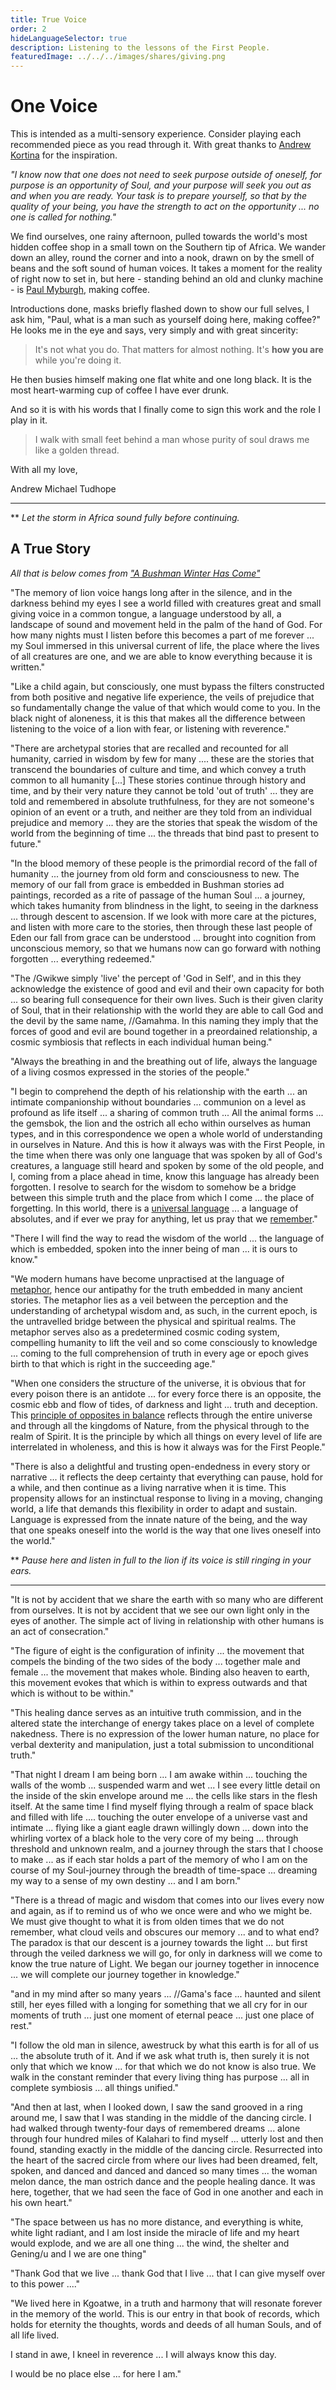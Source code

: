 ```yaml
---
title: True Voice
order: 2
hideLanguageSelector: true
description: Listening to the lessons of the First People.
featuredImage: ../../../images/shares/giving.png
---
```


# One Voice

This is intended as a multi-sensory experience. Consider playing each recommended piece as you read through it. With great thanks to [Andrew Kortina](https://kortina.nyc/about-andrew-kortina/) for the inspiration.

<Sound src="https://www.youtube-nocookie.com/embed/izYrFFyY0O4" />

_"I know now that one does not need to seek purpose outside of oneself, for purpose is an opportunity of Soul, and your purpose will seek you out as and when you are ready. Your task is to prepare yourself, so that by the quality of your being, you have the strength to act on the opportunity ... no one is called for nothing."_

We find ourselves, one rainy afternoon, pulled towards the world's most hidden coffee shop in a small town on the Southern tip of Africa. We wander down an alley, round the corner and into a nook, drawn on by the smell of beans and the soft sound of human voices. It takes a moment for the reality of right now to set in, but here - standing behind an old and clunky machine - is [Paul Myburgh](/learn/module-0/conversation), making coffee.

Introductions done, masks briefly flashed down to show our full selves, I ask him, "Paul, what is a man such as yourself doing here, making coffee?" He looks me in the eye and says, very simply and with great sincerity:

> It's not what you do. That matters for almost nothing. It's **how you are** while you're doing it.

He then busies himself making one flat white and one long black. It is the most heart-warming cup of coffee I have ever drunk.

And so it is with his words that I finally come to sign this work and the role I play in it.

> I walk with small feet behind a man whose purity of soul draws me like a golden thread.

With all my love,

Andrew Michael Tudhope

---

** _Let the storm in Africa sound fully before continuing._

## A True Story

<Sound src="https://www.youtube-nocookie.com/embed/xgPJtIpQtjo" />

_All that is below comes from ["A Bushman Winter Has Come"](https://www.amazon.com/Bushman-Winter-Has-Come-Bushmen/dp/0143530666)_

"The memory of lion voice hangs long after in the silence, and in the darkness behind my eyes I see a world filled with creatures great and small giving voice in a common tongue, a language understood by all, a landscape of sound and movement held in the palm of the hand of God. For how many nights must I listen before this becomes a part of me forever ... my Soul immersed in this universal current of life, the place where the lives of all creatures are one, and we are able to know everything because it is written."

"Like a child again, but consciously, one must bypass the filters constructed from both positive and negative life experience, the veils of prejudice that so fundamentally change the value of that which would come to you. In the black night of aloneness, it is this that makes all the difference between listening to the voice of a lion with fear, or listening with reverence."

"There are archetypal stories that are recalled and recounted for all humanity, carried in wisdom by few for many .... these are the stories that transcend the boundaries of culture and time, and which convey a truth common to all humanity \[...\] These stories continue through history and time, and by their very nature they cannot be told 'out of truth' ... they are told and remembered in absolute truthfulness, for they are not someone's opinion of an event or a truth, and neither are they told from an individual prejudice and memory ... they are the stories that speak the wisdom of the world from the beginning of time ... the threads that bind past to present to future."

"In the blood memory of these people is the primordial record of the fall of humanity ... the journey from old form and consciousness to new. The memory of our fall from grace is embedded in Bushman stories ad paintings, recorded as a rite of passage of the human Soul ... a journey, which takes humanity from blindness in the light, to seeing in the darkness ... through descent to ascension. If we look with more care at the pictures, and listen with more care to the stories, then through these last people of Eden our fall from grace can be understood ... brought into cognition from unconscious memory, so that we humans now can go forward with nothing forgotten ... everything redeemed."

"The /Gwikwe simply 'live' the percept of 'God in Self', and in this they acknowledge the existence of good and evil and their own capacity for both ... so bearing full consequence for their own lives. Such is their given clarity of Soul, that in their relationship with the world they are able to call God and the devil by the same name, //Gamahma. In this naming they imply that the forces of good and evil are bound together in a preordained relationship, a cosmic symbiosis that reflects in each individual human being."

"Always the breathing in and the breathing out of life, always the language of a living cosmos expressed in the stories of the people."

"I begin to comprehend the depth of his relationship with the earth ... an intimate companionship without boundaries ... communion on a level as profound as life itself ... a sharing of common truth ... All the animal forms ... the gemsbok, the lion and the ostrich all echo within ourselves as human types, and in this correspondence we open a whole world of understanding in ourselves in Nature. And this is how it always was with the First People, in the time when there was only one language that was spoken by all of God's creatures, a language still heard and spoken by some of the old people, and I, coming from a place ahead in time, know this language has already been forgotten. I resolve to search for the wisdom to somehow be a bridge between this simple truth and the place from which I come ... the place of forgetting. In this world, there is a [universal language](/learn/module-7/perfection) ... a language of absolutes, and if ever we pray for anything, let us pray that we [remember](https://thebluebook.co.za/canto-i/)."

"There I will find the way to read the wisdom of the world ... the language of which is embedded, spoken into the inner being of man ... it is ours to know."

"We modern humans have become unpractised at the language of [metaphor](https://andytudhope.africa/soul/), hence our antipathy for the truth embedded in many ancient stories. The metaphor lies as a veil between the perception and the understanding of archetypal wisdom and, as such, in the current epoch, is the untravelled bridge between the physical and spiritual realms. The metaphor serves also as a predetermined cosmic coding system, compelling humanity to lift the veil and so come consciously to knowledge ... coming to the full comprehension of truth in every age or epoch gives birth to that which is right in the succeeding age."

"When one considers the structure of the universe, it is obvious that for every poison there is an antidote ... for every force there is an opposite, the cosmic ebb and flow of tides, of darkness and light ... truth and deception. This [principle of opposites in balance](/learn/module-0/play-of-pattern) reflects through the entire universe and through all the kingdoms of Nature, from the physical through to the realm of Spirit. It is the principle by which all things on every level of life are interrelated in wholeness, and this is how it always was for the First People."

"There is also a delightful and trusting open-endedness in every story or narrative ... it reflects the deep certainty that everything can pause, hold for a while, and then continue as a living narrative when it is time. This propensity allows for an instinctual response to living in a moving, changing world, a life that demands this flexibility in order to adapt and sustain. Language is expressed from the innate nature of the being, and the way that one speaks oneself into the world is the way that one lives oneself into the world."

** _Pause here and listen in full to the lion if its voice is still ringing in your ears._

---

<Sound src="https://www.youtube-nocookie.com/embed/PChit7-k35w?start=2298" />

"It is not by accident that we share the earth with so many who are different from ourselves. It is not by accident that we see our own light only in the eyes of another. The simple act of living in relationship with other humans is an act of consecration."

"The figure of eight is the configuration of infinity ... the movement that compels the binding of the two sides of the body ... together male and female ... the movement that makes whole. Binding also heaven to earth, this movement evokes that which is within to express outwards and that which is without to be within."

"This healing dance serves as an intuitive truth commission, and in the altered state the interchange of energy takes place on a level of complete nakedness. There is no expression of the lower human nature, no place for verbal dexterity and manipulation, just a total submission to unconditional truth."

"That night I dream I am being born ... I am awake within ... touching the walls of the womb ... suspended warm and wet ... I see every little detail on the inside of the skin envelope around me ... the cells like stars in the flesh itself. At the same time I find myself flying through a realm of space black and filled with life .... touching the outer envelope of a universe vast and intimate ... flying like a giant eagle drawn willingly down ... down into the whirling vortex of a black hole to the very core of my being ... through threshold and unknown realm, and a journey through the stars that I choose to make ... as if each star holds a part of the memory of who I am on the course of my Soul-journey through the breadth of time-space ... dreaming my way to a sense of my own destiny ... and I am born."

"There is a thread of magic and wisdom that comes into our lives every now and again, as if to remind us of who we once were and who we might be. We must give thought to what it is from olden times that we do not remember, what cloud veils and obscures our memory ... and to what end? The paradox is that our descent is a journey towards the light ... but first through the veiled darkness we will go, for only in darkness will we come to know the true nature of Light. We began our journey together in innocence ... we will complete our journey together in knowledge."

"and in my mind after so many years ... //Gama's face ... haunted and silent still, her eyes filled with a longing for something that we all cry for in our moments of truth ... just one moment of eternal peace ... just one place of rest."

"I follow the old man in silence, awestruck by what this earth is for all of us ... the absolute truth of it. And if we ask what truth is, then surely it is not only that which we know ... for that which we do not know is also true. We walk in the constant reminder that every living thing has purpose ... all in complete symbiosis ... all things unified."

"And then at last, when I looked down, I saw the sand grooved in a ring around me, I saw that I was standing in the middle of the dancing circle. I had walked through twenty-four days of remembered dreams ... alone through four hundred miles of Kalahari to find myself ... utterly lost and then found, standing exactly in the middle of the dancing circle. Resurrected into the heart of the sacred circle from where our lives had been dreamed, felt, spoken, and danced and danced and danced so many times ... the woman melon dance, the man ostrich dance and the people healing dance. It was here, together, that we had seen the face of God in one another and each in his own heart."

"The space between us has no more distance, and everything is white, white light radiant, and I am lost inside the miracle of life and my heart would explode, and we are all one thing ... the wind, the shelter and Gening/u and I we are one thing"

"Thank God that we live ... thank God that I live ... that I can give myself over to this power ...."

"We lived here in Kgoatwe, in a truth and harmony that will resonate forever in the memory of the world. This is our entry in that book of records, which holds for eternity the thoughts, words and deeds of all human Souls, and of all life lived.

I stand in awe, I kneel in reverence ... I will always know this day.

I would be no place else ... for here I am."


